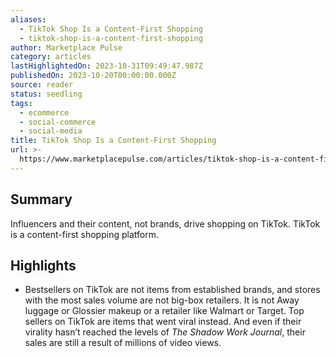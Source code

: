 ```yaml
---
aliases:
  - TikTok Shop Is a Content-First Shopping
  - tiktok-shop-is-a-content-first-shopping
author: Marketplace Pulse
category: articles
lastHighlightedOn: 2023-10-31T09:49:47.987Z
publishedOn: 2023-10-20T00:00:00.000Z
source: reader
status: seedling
tags:
  - ecommerce
  - social-commerce
  - social-media
title: TikTok Shop Is a Content-First Shopping
url: >-
  https://www.marketplacepulse.com/articles/tiktok-shop-is-a-content-first-shopping?s=31
---
```

## Summary

Influencers and their content, not brands, drive shopping on TikTok. TikTok is a content-first shopping platform.

## Highlights

- Bestsellers on TikTok are not items from established brands, and stores with the most sales volume are not big-box retailers. It is not Away luggage or Glossier makeup or a retailer like Walmart or Target. Top sellers on TikTok are items that went viral instead. And even if their virality hasn’t reached the levels of _The Shadow Work Journal_, their sales are still a result of millions of video views.
